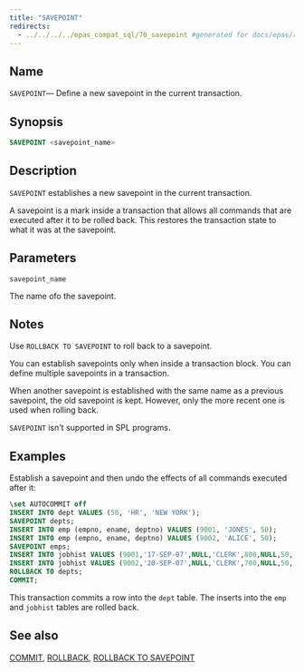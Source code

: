 ```yaml
---
title: "SAVEPOINT"
redirects:
  - ../../../../epas_compat_sql/70_savepoint #generated for docs/epas/reorg-role-use-case-mode
---
```


<div id="savepoint" class="registered_link"></div>

## Name

`SAVEPOINT`&mdash; Define a new savepoint in the current transaction.

## Synopsis

```sql
SAVEPOINT <savepoint_name>
```

## Description

`SAVEPOINT` establishes a new savepoint in the current transaction.

A savepoint is a mark inside a transaction that allows all commands that are executed after it to be rolled back. This restores the transaction state to what it was at the savepoint.

## Parameters

`savepoint_name`

 The name ofo the savepoint.

## Notes

Use `ROLLBACK TO SAVEPOINT` to roll back to a savepoint.

You can establish savepoints only when inside a transaction block. You can define multiple savepoints in a transaction.

When another savepoint is established with the same name as a previous savepoint, the old savepoint is kept. However, only the more recent one is used when rolling back.

`SAVEPOINT` isn't supported in SPL programs.

## Examples

Establish a savepoint and then undo the effects of all commands executed after it:

```sql
\set AUTOCOMMIT off
INSERT INTO dept VALUES (50, 'HR', 'NEW YORK');
SAVEPOINT depts;
INSERT INTO emp (empno, ename, deptno) VALUES (9001, 'JONES', 50);
INSERT INTO emp (empno, ename, deptno) VALUES (9002, 'ALICE', 50);
SAVEPOINT emps;
INSERT INTO jobhist VALUES (9001,'17-SEP-07',NULL,'CLERK',800,NULL,50,'New Hire');
INSERT INTO jobhist VALUES (9002,'20-SEP-07',NULL,'CLERK',700,NULL,50,'New Hire');
ROLLBACK TO depts;
COMMIT;
```

This transaction commits a row into the `dept` table. The inserts into the `emp` and `jobhist` tables are rolled back.

## See also

[COMMIT](19_commit/#commit), [ROLLBACK](68_rollback/#rollback), [ROLLBACK TO SAVEPOINT](69_rollback_to_savepoint/#rollback_to_savepoint)
